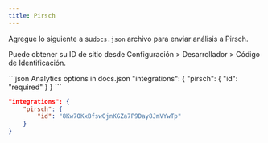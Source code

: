 ```yaml
---
title: Pirsch
---
```


Agregue lo siguiente a su`docs.json` archivo para enviar análisis a Pirsch.

Puede obtener su ID de sitio desde Configuración > Desarrollador > Código de Identificación.

<CodeGroup>
  ```json Analytics options in docs.json
  "integrations": {
      "pirsch": {
          "id": "required"
      }
  }
  ```

  ```json Example
  "integrations": {
      "pirsch": {
          "id": "8Kw7OKxBfswOjnKGZa7P9Day8JmVYwTp"
      }
  }
  ```
</CodeGroup>
